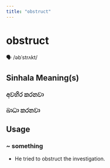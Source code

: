 ```yaml
---
title: "obstruct"
---
```


# obstruct

🗣️ /əbˈstrʌkt/

## Sinhala Meaning(s)

### අවහිර කරනවා
### බාධා කරනවා

## Usage

### ~ something

- He tried to obstruct the investigation.

